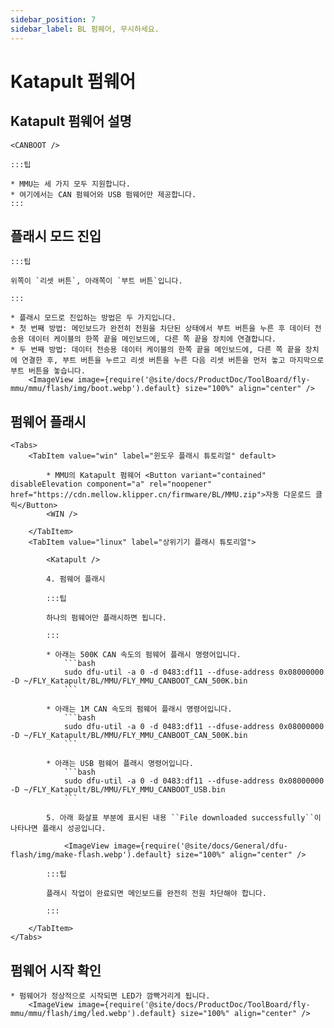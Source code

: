 ```yaml
---
sidebar_position: 7
sidebar_label: BL 펌웨어, 무시하세요.
---
```



# Katapult 펌웨어

## Katapult 펌웨어 설명

    <CANBOOT />

    :::팁

    * MMU는 세 가지 모두 지원합니다.
    * 여기에서는 CAN 펌웨어와 USB 펌웨어만 제공합니다.
    :::

## 플래시 모드 진입

    :::팁

    위쪽이 `리셋 버튼`, 아래쪽이 `부트 버튼`입니다.

    :::

    * 플래시 모드로 진입하는 방법은 두 가지입니다.
    * 첫 번째 방법: 메인보드가 완전히 전원을 차단된 상태에서 부트 버튼을 누른 후 데이터 전송용 데이터 케이블의 한쪽 끝을 메인보드에, 다른 쪽 끝을 장치에 연결합니다.
    * 두 번째 방법: 데이터 전송용 데이터 케이블의 한쪽 끝을 메인보드에, 다른 쪽 끝을 장치에 연결한 후, 부트 버튼을 누르고 리셋 버튼을 누른 다음 리셋 버튼을 먼저 놓고 마지막으로 부트 버튼을 놓습니다.
        <ImageView image={require('@site/docs/ProductDoc/ToolBoard/fly-mmu/mmu/flash/img/boot.webp').default} size="100%" align="center" />

## 펌웨어 플래시

    <Tabs>
        <TabItem value="win" label="윈도우 플래시 튜토리얼" default>
        
            * MMU의 Katapult 펌웨어 <Button variant="contained" disableElevation component="a" rel="noopener" href="https://cdn.mellow.klipper.cn/firmware/BL/MMU.zip">자동 다운로드 클릭</Button>
            <WIN />
            
        </TabItem>
        <TabItem value="linux" label="상위기기 플래시 튜토리얼">
            
            <Katapult />

            4. 펌웨어 플래시

            :::팁

            하나의 펌웨어만 플래시하면 됩니다.

            :::

            * 아래는 500K CAN 속도의 펌웨어 플래시 명령어입니다.
                ```bash
                sudo dfu-util -a 0 -d 0483:df11 --dfuse-address 0x08000000 -D ~/FLY_Katapult/BL/MMU/FLY_MMU_CANBOOT_CAN_500K.bin
                ```
                       
            * 아래는 1M CAN 속도의 펌웨어 플래시 명령어입니다.
                ```bash
                sudo dfu-util -a 0 -d 0483:df11 --dfuse-address 0x08000000 -D ~/FLY_Katapult/BL/MMU/FLY_MMU_CANBOOT_CAN_500K.bin
                ```

            * 아래는 USB 펌웨어 플래시 명령어입니다.
                ```bash
                sudo dfu-util -a 0 -d 0483:df11 --dfuse-address 0x08000000 -D ~/FLY_Katapult/BL/MMU/FLY_MMU_CANBOOT_USB.bin
                ```

            5. 아래 화살표 부분에 표시된 내용 ``File downloaded successfully``이 나타나면 플래시 성공입니다.

                <ImageView image={require('@site/docs/General/dfu-flash/img/make-flash.webp').default} size="100%" align="center" />

            :::팁

            플래시 작업이 완료되면 메인보드를 완전히 전원 차단해야 합니다.

            :::

        </TabItem>
    </Tabs>

## 펌웨어 시작 확인

    * 펌웨어가 정상적으로 시작되면 LED가 깜빡거리게 됩니다.
        <ImageView image={require('@site/docs/ProductDoc/ToolBoard/fly-mmu/mmu/flash/img/led.webp').default} size="100%" align="center" />

